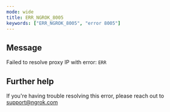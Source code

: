 ```yaml
---
mode: wide
title: ERR_NGROK_8005
keywords: ["ERR_NGROK_8005", "error 8005"]
---
```


## Message

Failed to resolve proxy IP with error: `ERR`

## Further help

If you're having trouble resolving this error, please reach out to [support@ngrok.com](mailto:support@ngrok.com?subject=Help%20with%20ERR_NGROK_8005)
